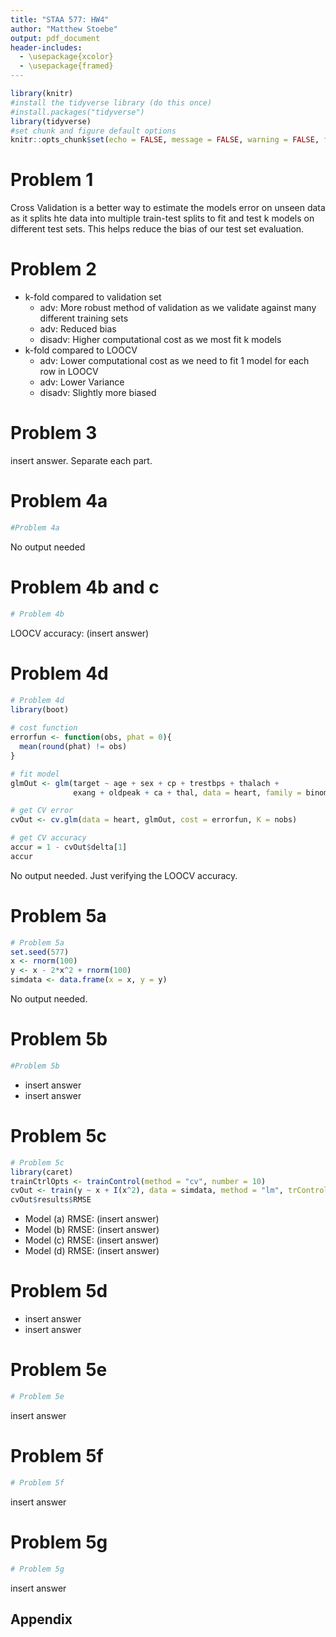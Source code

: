 ```yaml
---
title: "STAA 577: HW4"
author: "Matthew Stoebe"
output: pdf_document
header-includes:
  - \usepackage{xcolor}
  - \usepackage{framed}
---
```


<!-- STUDENTS: change the "title" and "author" listed above
DO NOT EDIT THE SECTION BELOW -->
\colorlet{shadecolor}{gray!10}
```r
library(knitr)
#install the tidyverse library (do this once)
#install.packages("tidyverse")
library(tidyverse)
#set chunk and figure default options
knitr::opts_chunk$set(echo = FALSE, message = FALSE, warning = FALSE, fig.width = 4, fig.height = 4, tidy = TRUE)
```
\newcommand{\hstart}{ \colorlet{shadecolor}{orange!20}
\begin{shaded} }
\newcommand{\hstop}{  \end{shaded} \colorlet{shadecolor}{gray!10}}
<!-- STUDENTS: DO NOT EDIT THE SECTION ABOVE 
start here, insert homework below -->

# Problem 1 

\hstart

Cross Validation is a better way to estimate the models error on unseen data as it splits hte data into multiple train-test splits to fit and test k models on different test sets. This helps reduce the bias of our test set evaluation. 


\hstop

# Problem 2

\hstart

- k-fold compared to validation set
  + adv: More robust method of validation as we validate against many different training sets
  + adv: Reduced bias
  + disadv: Higher computational cost as we most fit k models
  
- k-fold compared to LOOCV
  + adv: Lower computational cost as we need to fit 1 model for each row in LOOCV
  + adv: Lower Variance
  + disadv: Slightly more biased

\hstop


# Problem 3

\hstart

insert answer. Separate each part. 

\hstop


# Problem 4a

```r
#Problem 4a

```

\hstart

No output needed

\hstop

# Problem 4b and c

```r
# Problem 4b

```

\hstart

LOOCV accuracy: (insert answer)

\hstop

# Problem 4d

```r
# Problem 4d
library(boot)
        
# cost function
errorfun <- function(obs, phat = 0){ 
  mean(round(phat) != obs) 
}

# fit model
glmOut <- glm(target ~ age + sex + cp + trestbps + thalach + 
              exang + oldpeak + ca + thal, data = heart, family = binomial)

# get CV error
cvOut <- cv.glm(data = heart, glmOut, cost = errorfun, K = nobs)

# get CV accuracy
accur = 1 - cvOut$delta[1]
accur
```

\hstart

No output needed. Just verifying the LOOCV accuracy.

\hstop

# Problem 5a

```r
# Problem 5a
set.seed(577)
x <- rnorm(100)
y <- x - 2*x^2 + rnorm(100)
simdata <- data.frame(x = x, y = y)
```

\hstart

No output needed. 

\hstop

# Problem 5b 

```r
#Problem 5b

```

\hstart

* insert answer
* insert answer

\hstop

# Problem 5c

```r
# Problem 5c
library(caret)
trainCtrlOpts <- trainControl(method = "cv", number = 10)
cvOut <- train(y ~ x + I(x^2), data = simdata, method = "lm", trControl = trainCtrlOpts)
cvOut$results$RMSE
```


\hstart

* Model (a) RMSE: (insert answer)
* Model (b) RMSE: (insert answer)
* Model (c) RMSE: (insert answer)
* Model (d) RMSE: (insert answer)

\hstop

# Problem 5d

\hstart

* insert answer
* insert answer

\hstop

# Problem 5e

```r
# Problem 5e

```

\hstart

insert answer

\hstop

# Problem 5f

```r
# Problem 5f

```

\hstart

insert answer

\hstop


# Problem 5g

```r
# Problem 5g

```

\hstart

insert answer

\hstop

## Appendix

```r

```

